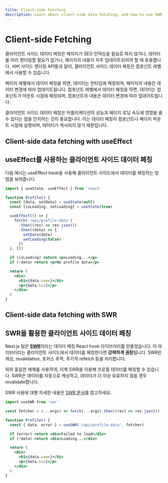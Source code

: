 ```yaml
---
title: Client-side Fetching
description: Learn about client-side data fetching, and how to use SWR, a data fetching React hook library that handles caching, revalidation, focus tracking, refetching on interval and more.
---
```


# Client-side Fetching

클라이언트 사이드 데이터 페칭은 페이지가 SEO 인덱싱을 필요로 하지 않거나, 데이터를 미리 렌더링할 필요가 없거나, 페이지의 내용이 자주 업데이트되어야 할 때 유용합니다. 서버 사이드 렌더링 API들과 달리, 클라이언트 사이드 데이터 페칭은 컴포넌트 레벨에서 사용할 수 있습니다.

페이지 레벨에서 데이터 페칭을 하면, 데이터는 런타임에 페칭되며, 페이지의 내용은 데이터 변경에 따라 업데이트됩니다. 컴포넌트 레벨에서 데이터 페칭을 하면, 데이터는 컴포넌트가 마운트 시점에 페칭되며, 컴포넌트의 내용은 데이터 변경에 따라 업데이트됩니다.

클라이언트 사이드 데이터 페칭은 어플리케이션의 성능과 페이지 로딩 속도에 영향을 줄 수 있다는 점을 인지하는 것이 중요합니다. 이는 데이터 페칭이 컴포넌트나 페이지 마운트 시점에 실행되며, 데이터가 캐시되지 않기 때문입니다.

## Client-side data fetching with useEffect

## useEffect를 사용하는 클라이언트 사이드 데이터 페칭

다음 예시는 useEffect hook을 사용해 클라이언트 사이드에서 데이터를 페칭하는 방법을 보여줍니다.

```jsx
import { useState, useEffect } from 'react'

function Profile() {
  const [data, setData] = useState(null)
  const [isLoading, setLoading] = useState(true)

  useEffect(() => {
    fetch('/api/profile-data')
      .then((res) => res.json())
      .then((data) => {
        setData(data)
        setLoading(false)
      })
  }, [])

  if (isLoading) return <p>Loading...</p>
  if (!data) return <p>No profile data</p>

  return (
    <div>
      <h1>{data.name}</h1>
      <p>{data.bio}</p>
    </div>
  )
}
```

## Client-side data fetching with SWR

## SWR을 활용한 클라이언트 사이드 데이터 페칭

Next.js 팀은 [**SWR**](https://swr.vercel.app/)이라는 데이터 페칭 React hook 라이브러리를 만들었습니다. 이 라이브러리는 클라이언트 사이드에서 데이터를 페칭한다면 **강력하게 권장**됩니다. SWR은 캐싱, revalidation, 포커스 추적, 주기적 refetch 등을 처리합니다.

위와 동일한 예제를 사용하여, 이제 SWR을 이용해 프로필 데이터를 페칭할 수 있습니다. SWR은 데이터를 자동으로 캐싱하고, 데이터가 더 이상 유효하지 않을 경우 revalidate합니다.

SWR 사용에 대핸 자세한 내용은 [SWR 문서](https://swr.vercel.app/docs/getting-started)를 참고하세요.

```jsx
import useSWR from 'swr'

const fetcher = (...args) => fetch(...args).then((res) => res.json())

function Profile() {
  const { data, error } = useSWR('/api/profile-data', fetcher)

  if (error) return <div>Failed to load</div>
  if (!data) return <div>Loading...</div>

  return (
    <div>
      <h1>{data.name}</h1>
      <p>{data.bio}</p>
    </div>
  )
}
```

